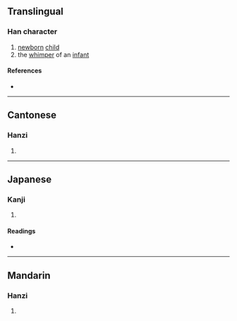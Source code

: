 {{character info/new}}
==Translingual==

===Han character===
{{Han char|rn=38|rad=女|as=08|sn=11|four=47417|canj=VHXU|ids=⿰女兒}}

# [[newborn]] [[child]]
# the [[whimper]] of an [[infant]]

====References====
* {{Han ref|kx=0264.300|dkj=06414|dj=0531.210|hdz=21059.120|uh=5A57|ud=23127|bh=D4DC|bd=54492}}

----

==Cantonese==

===Hanzi===
{{yue-hanzi|jyut=[[nei4]], [[ngai4]]|y=nei4, ngai4}}

# {{defn|lang=yue|sort=女08}}

----

==Japanese==

===Kanji===
{{ja-kanji|grade=|rs=女08}}

# {{defn|lang=ja|sort=女08}}

====Readings====
* {{ja-readings|on=[[げい]] (gei)|kun=[[みどりご]] (midorigo), [[あかごのなきごえ]] (akagononakigoe)}}

----

==Mandarin==

===Hanzi===
{{cmn-hanzi|pin=[[ní]] ([[ni2]])|wg=ni<sup>2</sup>}}

# {{defn|lang=cmn|sort=女08}}